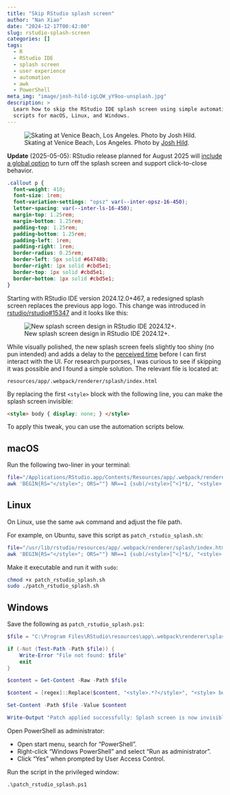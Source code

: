 ```yaml
---
title: "Skip RStudio splash screen"
author: "Nan Xiao"
date: "2024-12-17T00:42:00"
slug: rstudio-splash-screen
categories: []
tags:
  - R
  - RStudio IDE
  - splash screen
  - user experience
  - automation
  - awk
  - PowerShell
meta_img: "image/josh-hild-igLQW_yY9oo-unsplash.jpg"
description: >
  Learn how to skip the RStudio IDE splash screen using simple automation
  scripts for macOS, Linux, and Windows.
---
```


![Skating at Venice Beach, Los Angeles.
Photo by [Josh Hild](https://unsplash.com/photos/igLQW_yY9oo).
](/image/josh-hild-igLQW_yY9oo-unsplash.jpg)

::: {.callout}
**Update** (2025-05-05): RStudio release planned for August 2025 will
[include a global option](https://github.com/rstudio/rstudio/pull/15946)
to turn off the splash screen and support click-to-close behavior.
:::

```css
.callout p {
  font-weight: 410;
  font-size: 1rem;
  font-variation-settings: "opsz" var(--inter-opsz-16-450);
  letter-spacing: var(--inter-ls-16-450);
  margin-top: 1.25rem;
  margin-bottom: 1.25rem;
  padding-top: 1.25rem;
  padding-bottom: 1.25rem;
  padding-left: 1rem;
  padding-right: 1rem;
  border-radius: 0.25rem;
  border-left: 5px solid #64748b;
  border-right: 1px solid #cbd5e1;
  border-top: 1px solid #cbd5e1;
  border-bottom: 1px solid #cbd5e1;
}
```

Starting with RStudio IDE version 2024.12.0+467, a redesigned splash screen
replaces the previous app logo.
This change was introduced in
[rstudio/rstudio#15347](https://github.com/rstudio/rstudio/pull/15347)
and it looks like this:

![New splash screen design in RStudio IDE 2024.12+.](rstudio-splash-screen.png)

While visually polished, the new splash screen feels slightly too shiny
(no pun intended) and adds a delay to the
[perceived time](https://web.dev/articles/user-centric-performance-metrics)
before I can first interact with the UI.
For research purporses, I was curious to see if skipping it was possible
and I found a simple solution. The relevant file is located at:

```text
resources/app/.webpack/renderer/splash/index.html
```

By replacing the first `<style>` block with the following line,
you can make the splash screen invisible:

```html
<style> body { display: none; } </style>
```

To apply this tweak, you can use the automation scripts below.

## macOS

Run the following two-liner in your terminal:

```bash
file="/Applications/RStudio.app/Contents/Resources/app/.webpack/renderer/splash/index.html"; \
awk 'BEGIN{RS="</style>"; ORS=""} NR==1 {sub(/<style>[^<]*$/, "<style> body { display: none; }")}; {print $0 RS}' "$file" > "$file.tmp" && mv "$file.tmp" "$file"
```

## Linux

On Linux, use the same `awk` command and adjust the file path.

For example, on Ubuntu, save this script as `patch_rstudio_splash.sh`:

```bash
file="/usr/lib/rstudio/resources/app/.webpack/renderer/splash/index.html"; \
awk 'BEGIN{RS="</style>"; ORS=""} NR==1 {sub(/<style>[^<]*$/, "<style> body { display: none; }")}; {print $0 RS}' "$file" > "$file.tmp" && mv "$file.tmp" "$file"
```

Make it executable and run it with `sudo`:

```bash
chmod +x patch_rstudio_splash.sh
sudo ./patch_rstudio_splash.sh
```

## Windows

Save the following as `patch_rstudio_splash.ps1`:

```powershell
$file = "C:\Program Files\RStudio\resources\app\.webpack\renderer\splash\index.html"

if (-Not (Test-Path -Path $file)) {
    Write-Error "File not found: $file"
    exit
}

$content = Get-Content -Raw -Path $file

$content = [regex]::Replace($content, "<style>.*?</style>", "<style> body { display: none; } </style>", 'Singleline')

Set-Content -Path $file -Value $content

Write-Output "Patch applied successfully: Splash screen is now invisible."
```

Open PowerShell as administrator:

- Open start menu, search for "PowerShell".
- Right-click "Windows PowerShell" and select "Run as administrator".
- Click "Yes" when prompted by User Access Control.

Run the script in the privileged window:

```batch
.\patch_rstudio_splash.ps1
```
